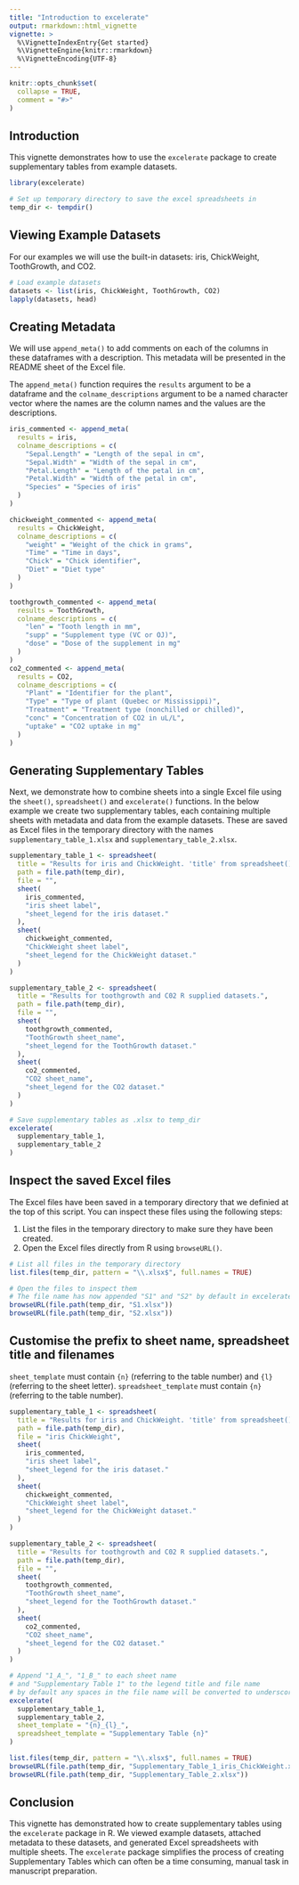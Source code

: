 ```yaml
---
title: "Introduction to excelerate"
output: rmarkdown::html_vignette
vignette: >
  %\VignetteIndexEntry{Get started}
  %\VignetteEngine{knitr::rmarkdown}
  %\VignetteEncoding{UTF-8}
---
```


```r
knitr::opts_chunk$set(
  collapse = TRUE,
  comment = "#>"
)
```

## Introduction
This vignette demonstrates how to use the `excelerate` package to create supplementary tables from example datasets.

```r
library(excelerate)

# Set up temporary directory to save the excel spreadsheets in
temp_dir <- tempdir()
```

## Viewing Example Datasets
For our examples we will use the built-in datasets: iris, ChickWeight, ToothGrowth, and CO2.

```r
# Load example datasets
datasets <- list(iris, ChickWeight, ToothGrowth, CO2)
lapply(datasets, head)
```

## Creating Metadata

We will use `append_meta()` to add comments on each of the columns in these dataframes with a description.
This metadata will be presented in the README sheet of the Excel file.

The `append_meta()` function requires the `results` argument to be a dataframe and the `colname_descriptions` argument to be a named character vector where the names are the column names and the values are the descriptions.

```r
iris_commented <- append_meta(
  results = iris,
  colname_descriptions = c(
    "Sepal.Length" = "Length of the sepal in cm",
    "Sepal.Width" = "Width of the sepal in cm",
    "Petal.Length" = "Length of the petal in cm",
    "Petal.Width" = "Width of the petal in cm",
    "Species" = "Species of iris"
  )
)

chickweight_commented <- append_meta(
  results = ChickWeight,
  colname_descriptions = c(
    "weight" = "Weight of the chick in grams",
    "Time" = "Time in days",
    "Chick" = "Chick identifier",
    "Diet" = "Diet type"
  )
)

toothgrowth_commented <- append_meta(
  results = ToothGrowth,
  colname_descriptions = c(
    "len" = "Tooth length in mm",
    "supp" = "Supplement type (VC or OJ)",
    "dose" = "Dose of the supplement in mg"
  )
)
co2_commented <- append_meta(
  results = CO2,
  colname_descriptions = c(
    "Plant" = "Identifier for the plant",
    "Type" = "Type of plant (Quebec or Mississippi)",
    "Treatment" = "Treatment type (nonchilled or chilled)",
    "conc" = "Concentration of CO2 in uL/L",
    "uptake" = "CO2 uptake in mg"
  )
)
```

## Generating Supplementary Tables

Next, we demonstrate how to combine sheets into a single Excel file using the `sheet()`, `spreadsheet()` and `excelerate()` functions. In the below example we create two supplementary tables, each containing multiple sheets with metadata and data from the example datasets. These are saved as Excel files in the temporary directory with the names `supplementary_table_1.xlsx` and `supplementary_table_2.xlsx`.

```r
supplementary_table_1 <- spreadsheet(
  title = "Results for iris and ChickWeight. 'title' from spreadsheet().",
  path = file.path(temp_dir),
  file = "",
  sheet(
    iris_commented,
    "iris sheet label",
    "sheet_legend for the iris dataset."
  ),
  sheet(
    chickweight_commented,
    "ChickWeight sheet label",
    "sheet_legend for the ChickWeight dataset."
  )
)

supplementary_table_2 <- spreadsheet(
  title = "Results for toothgrowth and C02 R supplied datasets.",
  path = file.path(temp_dir),
  file = "",
  sheet(
    toothgrowth_commented,
    "ToothGrowth sheet_name",
    "sheet_legend for the ToothGrowth dataset."
  ),
  sheet(
    co2_commented,
    "CO2 sheet_name",
    "sheet_legend for the CO2 dataset."
  )
)

# Save supplementary tables as .xlsx to temp_dir
excelerate(
  supplementary_table_1,
  supplementary_table_2
)
```

## Inspect the saved Excel files

The Excel files have been saved in a temporary directory that we definied at the
top of this script. You can inspect these files using the following steps:

1. List the files in the temporary directory to make sure they have been 
  created.
2. Open the Excel files directly from R using `browseURL()`.

```r
# List all files in the temporary directory
list.files(temp_dir, pattern = "\\.xlsx$", full.names = TRUE)

# Open the files to inspect them
# The file name has now appended "S1" and "S2" by default in excelerate()
browseURL(file.path(temp_dir, "S1.xlsx"))
browseURL(file.path(temp_dir, "S2.xlsx"))
```

## Customise the prefix to sheet name, spreadsheet title and filenames

`sheet_template` must contain `{n}` (referring to the table number) and `{l}` (referring to the sheet letter). `spreadsheet_template` must contain `{n}` (referring to the table number).

```r
supplementary_table_1 <- spreadsheet(
  title = "Results for iris and ChickWeight. 'title' from spreadsheet().",
  path = file.path(temp_dir),
  file = "iris ChickWeight",
  sheet(
    iris_commented,
    "iris sheet label",
    "sheet_legend for the iris dataset."
  ),
  sheet(
    chickweight_commented,
    "ChickWeight sheet label",
    "sheet_legend for the ChickWeight dataset."
  )
)

supplementary_table_2 <- spreadsheet(
  title = "Results for toothgrowth and C02 R supplied datasets.",
  path = file.path(temp_dir),
  file = "",
  sheet(
    toothgrowth_commented,
    "ToothGrowth sheet_name",
    "sheet_legend for the ToothGrowth dataset."
  ),
  sheet(
    co2_commented,
    "CO2 sheet_name",
    "sheet_legend for the CO2 dataset."
  )
)

# Append "1_A_", "1_B_" to each sheet name
# and "Supplementary Table 1" to the legend title and file name
# by default any spaces in the file name will be converted to underscores
excelerate(
  supplementary_table_1,
  supplementary_table_2,
  sheet_template = "{n}_{l}_",
  spreadsheet_template = "Supplementary Table {n}"
)

list.files(temp_dir, pattern = "\\.xlsx$", full.names = TRUE)
browseURL(file.path(temp_dir, "Supplementary_Table_1_iris_ChickWeight.xlsx"))
browseURL(file.path(temp_dir, "Supplementary_Table_2.xlsx"))
```

## Conclusion

This vignette has demonstrated how to create supplementary tables using the 
`excelerate` package in R. We viewed example datasets, attached metadata to 
these datasets, and generated Excel spreadsheets with multiple sheets. The 
`excelerate` package simplifies the process of creating Supplementary Tables 
which can often be a time consuming, manual task in manuscript preparation.
